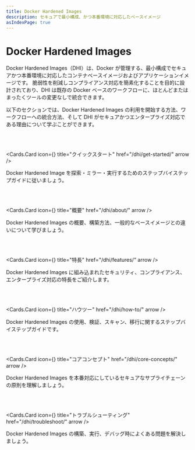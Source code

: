 ```yaml
---
title: Docker Hardened Images
description: セキュアで最小構成、かつ本番環境に対応したベースイメージ
asIndexPage: true
---
```



# Docker Hardened Images

Docker Hardened Images（DHI）は、Docker が管理する、最小構成でセキュアかつ本番環境に対応したコンテナベースイメージおよびアプリケーションイメージです。
脆弱性を削減しコンプライアンス対応を簡素化することを目的に設計されており、DHI は既存の Docker ベースのワークフローに、ほとんどまたはまったくツールの変更なしで統合できます。

以下のセクションでは、Docker Hardened Images の利用を開始する方法、ワークフローへの統合方法、そして DHI がセキュアかつエンタープライズ対応である理由について学ぶことができます。

<br />
<br />

<Cards.Card
  icon={<FaRocket />}
  title="クイックスタート"
  href="/dhi/get-started/"
  arrow
/>

Docker Hardened Image を探索・ミラー・実行するためのステップバイステップガイドに従いましょう。

<br />
<br />

<Cards.Card
  icon={<IoMdInformationCircle />}
  title="概要"
  href="/dhi/about/"
  arrow
/>

Docker Hardened Images の概要、構築方法、一般的なベースイメージとの違いについて学びましょう。

<br />
<br />

<Cards.Card
  icon={<MdLock />}
  title="特長"
  href="/dhi/features/"
  arrow
/>

Docker Hardened Images に組み込まれたセキュリティ、コンプライアンス、エンタープライズ対応の特長をご紹介します。

<br />
<br />

<Cards.Card
  icon={<FaPlay />}
  title="ハウツー"
  href="/dhi/how-to/"
  arrow
/>

Docker Hardened Images の使用、検証、スキャン、移行に関するステップバイステップガイドです。

<br />
<br />

<Cards.Card
  icon={<MdFactCheck />}
  title="コアコンセプト"
  href="/dhi/core-concepts/"
  arrow
/>

Docker Hardened Images を本番対応にしているセキュアなサプライチェーンの原則を理解しましょう。

<br />
<br />

<Cards.Card
  icon={<MdHelpCenter  />}
  title="トラブルシューティング"
  href="/dhi/troubleshoot/"
  arrow
/>

Docker Hardened Images の構築、実行、デバッグ時によくある問題を解決しましょう。
